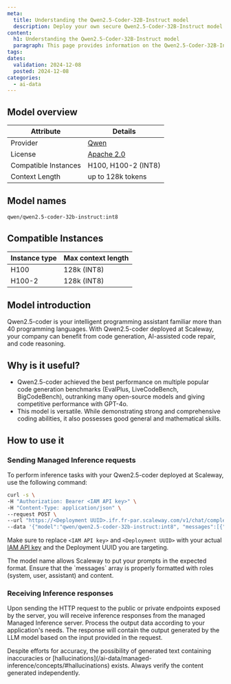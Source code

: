```yaml
---
meta:
  title: Understanding the Qwen2.5-Coder-32B-Instruct model
  description: Deploy your own secure Qwen2.5-Coder-32B-Instruct model with Scaleway Managed Inference. Privacy-focused, fully managed.
content:
  h1: Understanding the Qwen2.5-Coder-32B-Instruct model
  paragraph: This page provides information on the Qwen2.5-Coder-32B-Instruct model
tags:
dates:
  validation: 2024-12-08
  posted: 2024-12-08
categories:
  - ai-data
---
```


## Model overview

| Attribute       | Details                            |
|-----------------|------------------------------------|
| Provider        | [Qwen](https://qwenlm.github.io/)  |
| License        | [Apache 2.0](https://huggingface.co/Qwen/Qwen2.5-Coder-32B-Instruct/blob/main/LICENSE)  |
| Compatible Instances | H100, H100-2 (INT8) |
| Context Length | up to 128k tokens |

## Model names

```bash
qwen/qwen2.5-coder-32b-instruct:int8
```

## Compatible Instances

| Instance type  | Max context length |
| ------------- |-------------|
| H100      | 128k (INT8)
| H100-2      | 128k (INT8)

## Model introduction

Qwen2.5-coder is your intelligent programming assistant familiar more than 40 programming languages.
With Qwen2.5-coder deployed at Scaleway, your company can benefit from code generation, AI-assisted code repair, and code reasoning. 

## Why is it useful?

- Qwen2.5-coder achieved the best performance on multiple popular code generation benchmarks (EvalPlus, LiveCodeBench, BigCodeBench), outranking many open-source models and giving competitive performance with GPT-4o.
- This model is versatile. While demonstrating strong and comprehensive coding abilities, it also possesses good general and mathematical skills.

## How to use it

### Sending Managed Inference requests

To perform inference tasks with your Qwen2.5-coder deployed at Scaleway, use the following command:

```bash
curl -s \
-H "Authorization: Bearer <IAM API key>" \
-H "Content-Type: application/json" \
--request POST \
--url "https://<Deployment UUID>.ifr.fr-par.scaleway.com/v1/chat/completions" \
--data '{"model":"qwen/qwen2.5-coder-32b-instruct:int8", "messages":[{"role": "system", "content": "You are Qwen, created by Alibaba Cloud. You are a helpful code assistant."},{"role": "user","content": "Write a quick sort algorithm."}], "max_tokens": 1000, "temperature": 1, "stream": false}'
```

Make sure to replace `<IAM API key>` and `<Deployment UUID>` with your actual [IAM API key](/identity-and-access-management/iam/how-to/create-api-keys/) and the Deployment UUID you are targeting.

<Message type="tip">
  The model name allows Scaleway to put your prompts in the expected format.
</Message>

<Message type="note">
  Ensure that the `messages` array is properly formatted with roles (system, user, assistant) and content.
</Message>

### Receiving Inference responses

Upon sending the HTTP request to the public or private endpoints exposed by the server, you will receive inference responses from the managed Managed Inference server. 
Process the output data according to your application's needs. The response will contain the output generated by the LLM model based on the input provided in the request.

<Message type="note">
  Despite efforts for accuracy, the possibility of generated text containing inaccuracies or [hallucinations](/ai-data/managed-inference/concepts/#hallucinations) exists. Always verify the content generated independently.
</Message>